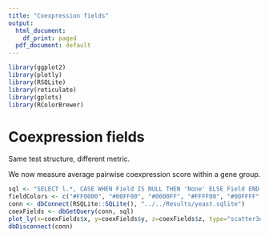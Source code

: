```yaml
---
title: "Coexpression fields"
output:
  html_document:
    df_print: paged
  pdf_document: default
---
```


```r
library(ggplot2)
library(plotly)
library(RSQLite)
library(reticulate)
library(gplots)
library(RColorBrewer)
```

# Coexpression fields

Same test structure, different metric.

We now measure average pairwise coexpression score within a gene group.

```r
sql <- "SELECT l.*, CASE WHEN Field IS NULL THEN 'None' ELSE Field END AS Field FROM Loci l LEFT JOIN CoexFields f ON l.Gene = f.Gene"
fieldColors <- c("#FF0000", "#00FF00", "#0000FF", "#FFFF00", "#00FFFF", "#4488AA", "#FF00FF", "#000000")
conn <- dbConnect(RSQLite::SQLite(), "../../Results/yeast.sqlite")
coexFields <- dbGetQuery(conn, sql)
plot_ly(x=coexFields$x, y=coexFields$y, z=coexFields$z, type="scatter3d", mode="markers", text=coexFields$Gene, color=coexFields$Field, colors=fieldColors)
dbDisconnect(conn)
```

